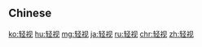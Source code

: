 {{also|輕視}}
==Chinese==
{{zh-see|輕視}}

[[ko:轻视]]
[[hu:轻视]]
[[mg:轻视]]
[[ja:轻视]]
[[ru:轻视]]
[[chr:轻视]]
[[zh:轻视]]